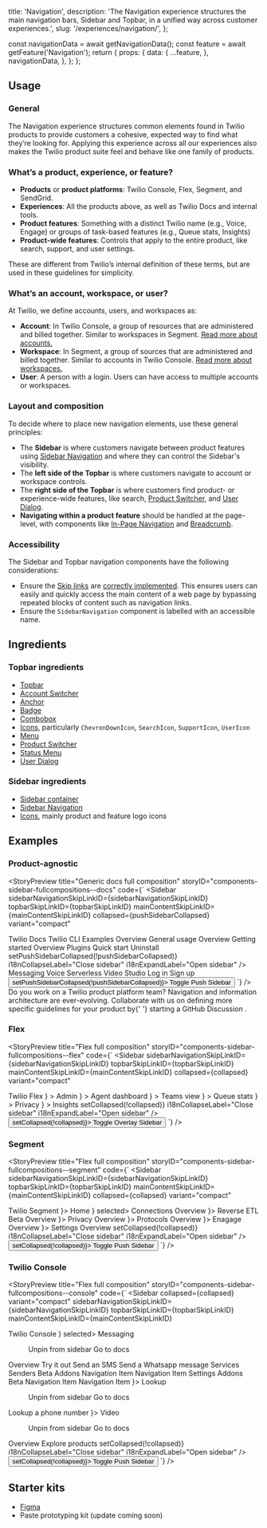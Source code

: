   title: 'Navigation',
  description:
    'The Navigation experience structures the main navigation bars, Sidebar and Topbar, in a unified way across customer experiences.',
  slug: '/experiences/navigation/',
};



  const navigationData = await getNavigationData();
  const feature = await getFeature('Navigation');
  return {
    props: {
      data: {
        ...feature,
      },
      navigationData,
    },
  };
};


<NormalizedPatternHeader description={meta.description} name={meta.title} data={props.data} categoryRoute={SidebarCategoryRoutes.EXPERIENCES} />


<contentwrapper>

<PageAside data={mdxHeadings} />

<content>

<ResponsiveImage src={NavigationPattern} aria-hidden="true" alt="" />

## Usage

### General

The Navigation experience structures common elements found in Twilio products to provide customers a cohesive, expected way to find what they’re looking for. Applying this experience across all our experiences also makes the Twilio product suite feel and behave like one family of products.

### What’s a product, experience, or feature?

- **Products** or **product platforms**: Twilio Console, Flex, Segment, and SendGrid.
- **Experiences**: All the products above, as well as Twilio Docs and internal tools.
- **Product features**: Something with a distinct Twilio name (e.g., Voice, Engage) or groups of task-based features (e.g., Queue stats, Insights)
- **Product-wide features**: Controls that apply to the entire product, like search, support, and user settings.

These are different from Twilio’s internal definition of these terms, but are used in these guidelines for simplicity.

### What’s an account, workspace, or user?

At Twilio, we define accounts, users, and workspaces as:

- **Account**: In Twilio Console, a group of resources that are administered and billed together. Similar to workspaces in Segment. [Read more about accounts.](https://support.twilio.com/hc/en-us/articles/360011132374-Getting-Started-with-Twilio-Accounts-and-Subaccounts)
- **Workspace**: In Segment, a group of sources that are administered and billed together. Similar to accounts in Twilio Console. [Read more about workspaces.](https://segment.com/docs/guides/#whats-a-workspace)
- **User**: A person with a login. Users can have access to multiple accounts or workspaces.

### Layout and composition

To decide where to place new navigation elements, use these general principles:

- The **Sidebar** is where customers navigate between product features using [Sidebar Navigation](/components/sidebar-navigation) and where they can control the Sidebar's visibility.
- The **left side of the Topbar** is where customers navigate to account or workspace controls.
- The **right side of the Topbar** is where customers find product- or experience-wide features, like search, [Product Switcher](/components/product-switcher), and [User Dialog](/components/user-dialog).
- **Navigating within a product feature** should be handled at the page-level, with components like [In-Page Navigation](/components/in-page-navigation) and [Breadcrumb](/components/breadcrumb).

<ResponsiveImage src={NavigationWireframe} aria-hidden="true" alt="" />

### Accessibility

The Sidebar and Topbar navigation components have the following considerations:

- Ensure the [Skip links](https://www.w3.org/TR/UNDERSTANDING-WCAG20/navigation-mechanisms-skip.html) are [correctly implemented](/components/sidebar#skip-links). This ensures users can easily and quickly access the main content of a web page by bypassing repeated blocks of content such as navigation links.
- Ensure the `SidebarNavigation` component is labelled with an accessible name.

## Ingredients

### Topbar ingredients

<ResponsiveImage src={NavigationTopbar} aria-hidden="true" alt="" />

- [Topbar](/components/topbar)
- [Account Switcher](/components/account-switcher)
- [Anchor](/components/anchor)
- [Badge](/components/badge)
- [Combobox](/components/combobox)
- [Icons](/components/icon), particularly `ChevronDownIcon`, `SearchIcon`, `SupportIcon`, `UserIcon`
- [Menu](/components/menu)
- [Product Switcher](/components/product-switcher)
- [Status Menu](/components/status-menu)
- [User Dialog](/components/user-dialog)

### Sidebar ingredients

<ResponsiveImage src={NavigationSidebar} aria-hidden="true" alt="" />

- [Sidebar container](/components/sidebar)
- [Sidebar Navigation](/components/sidebar-navigation)
- [Icons](/components/icon), mainly product and feature logo icons

## Examples

### Product-agnostic

<StoryPreview
  title="Generic docs full composition"
  storyID="components-sidebar-fullcompositions--docs"
  code={`
<Sidebar
  sidebarNavigationSkipLinkID={sidebarNavigationSkipLinkID}
  topbarSkipLinkID={topbarSkipLinkID}
  mainContentSkipLinkID={mainContentSkipLinkID}
  collapsed={pushSidebarCollapsed}
  variant="compact"
>
  <SidebarHeader>
    <SidebarHeaderIconButton as="a" href="#">
      <LogoTwilioIcon size="sizeIcon20" decorative={false} title="Go to Twilio Docs homepage" />
    </SidebarHeaderIconButton>
    <SidebarHeaderLabel>Twilio Docs</SidebarHeaderLabel>
  </SidebarHeader>
  <SidebarBody>
    <SidebarNavigation aria-label={id} hierarchical hideItemsOnCollapse>
      <SidebarNavigationItem href="https://google.com" selected>
        Twilio CLI
      </SidebarNavigationItem>
      <SidebarNavigationDisclosure>
        <SidebarNavigationDisclosureHeadingWrapper>
          <SidebarNavigationDisclosureHeading>Examples</SidebarNavigationDisclosureHeading>
        </SidebarNavigationDisclosureHeadingWrapper>
        <SidebarNavigationDisclosureContent>
          <SidebarNavigationItem href="https://google.com">Overview</SidebarNavigationItem>
        </SidebarNavigationDisclosureContent>
      </SidebarNavigationDisclosure>
      <SidebarNavigationDisclosure>
        <SidebarNavigationDisclosureHeadingWrapper>
          <SidebarNavigationDisclosureHeading>General usage</SidebarNavigationDisclosureHeading>
        </SidebarNavigationDisclosureHeadingWrapper>
        <SidebarNavigationDisclosureContent>
          <SidebarNavigationItem href="https://google.com">Overview</SidebarNavigationItem>
        </SidebarNavigationDisclosureContent>
      </SidebarNavigationDisclosure>
      <SidebarNavigationDisclosure>
        <SidebarNavigationDisclosureHeadingWrapper>
          <SidebarNavigationDisclosureHeading>Getting started</SidebarNavigationDisclosureHeading>
        </SidebarNavigationDisclosureHeadingWrapper>
        <SidebarNavigationDisclosureContent>
          <SidebarNavigationItem href="https://google.com">Overview</SidebarNavigationItem>
        </SidebarNavigationDisclosureContent>
      </SidebarNavigationDisclosure>
      <SidebarNavigationItem href="https://google.com">Plugins</SidebarNavigationItem>
      <SidebarNavigationItem href="https://google.com">Quick start</SidebarNavigationItem>
      <SidebarNavigationItem href="https://google.com">Uninstall</SidebarNavigationItem>
    </SidebarNavigation>
  </SidebarBody>
  <SidebarFooter>
    <SidebarCollapseButton
      onClick={() => setPushSidebarCollapsed(!pushSidebarCollapsed)}
      i18nCollapseLabel="Close sidebar"
      i18nExpandLabel="Open sidebar"
    />
  </SidebarFooter>
</Sidebar>

<SidebarPushContentWrapper collapsed={pushSidebarCollapsed} variant="compact">
  <Topbar id={topbarSkipLinkID}>
    <TopbarActions justify="start">
      <InPageNavigation aria-label="Product" marginBottom="space0">
        <InPageNavigationItem href="#" currentPage>
          Messaging
        </InPageNavigationItem>
        <InPageNavigationItem href="#">Voice</InPageNavigationItem>
        <InPageNavigationItem href="#">Serverless</InPageNavigationItem>
        <InPageNavigationItem href="#">Video</InPageNavigationItem>
        <InPageNavigationItem href="#">Studio</InPageNavigationItem>
      </InPageNavigation>
    </TopbarActions>
    <TopbarActions justify="end">
      <SearchBox />
      <Box
        as="a"
        href="#"
        color="colorText"
        textDecoration="none"
        fontWeight="fontWeightMedium"
        _hover={{textDecoration: 'underline'}}
      >
        Log in
      </Box>
      <Box
        as="a"
        href="#"
        color="colorText"
        textDecoration="none"
        fontWeight="fontWeightMedium"
        _hover={{textDecoration: 'underline'}}
      >
        Sign up
      </Box>
    </TopbarActions>
  </Topbar>
  <Box padding="space70" id={mainContentSkipLinkID}>
    <Button variant="primary" onClick={() => setPushSidebarCollapsed(!pushSidebarCollapsed)}>
      Toggle Push Sidebar
    </Button>
  </Box>
</SidebarPushContentWrapper>
`} />

<Box marginBottom="space70">
  <Callout variant="neutral">
    <CalloutHeading as="h3">Do you work on a Twilio product platform team?</CalloutHeading>
    <CalloutText>
      Navigation and information architecture are ever-evolving. Collaborate with us on defining more specific
      guidelines for your product by{' '}
      <Anchor href="https://github.com/twilio-labs/paste/discussions" showExternal>
        starting a GitHub Discussion
      </Anchor>
      .
    </CalloutText>
  </Callout>
</Box>

### Flex

<StoryPreview
  title="Flex full composition"
  storyID="components-sidebar-fullcompositions--flex"
  code={`
<Sidebar
  sidebarNavigationSkipLinkID={sidebarNavigationSkipLinkID}
  topbarSkipLinkID={topbarSkipLinkID}
  mainContentSkipLinkID={mainContentSkipLinkID}
  collapsed={collapsed}
  variant="compact"
>
  <SidebarHeader>
    <SidebarHeaderIconButton as="a" href="#">
      <ProductFlexIcon size="sizeIcon20" decorative={false} title="Go to Flex homepage" />
    </SidebarHeaderIconButton>
    <SidebarHeaderLabel>Twilio Flex</SidebarHeaderLabel>
  </SidebarHeader>
  <SidebarBody>
    <SidebarNavigation aria-label={id}>
      <SidebarNavigationItem
        href="https://google.com"
        selected
        icon={<ProductContactCenterAdminIcon decorative={false} title="Admin" />}
      >
        Admin
      </SidebarNavigationItem>
      <SidebarNavigationItem
        href="https://google.com"
        icon={<ProductContactCenterTasksIcon decorative={false} title="Agent dashboard" />}
      >
        Agent dashboard
      </SidebarNavigationItem>
      <SidebarNavigationItem
        href="https://google.com"
        icon={<ProductContactCenterTeamsIcon decorative={false} title="Teams view" />}
      >
        Teams view
      </SidebarNavigationItem>
      <SidebarNavigationItem
        href="https://google.com"
        icon={<ProductContactCenterQueuesIcon decorative={false} title="Queue stats" />}
      >
        Queue stats
      </SidebarNavigationItem>
      <SidebarNavigationItem
        href="https://google.com"
        icon={<ProductPrivacyIcon decorative={false} title="Privacy" />}
      >
        Privacy
      </SidebarNavigationItem>
      <SidebarNavigationItem
        href="https://google.com"
        icon={<ProductUsageIcon decorative={false} title="Insights" />}
      >
        Insights
      </SidebarNavigationItem>
    </SidebarNavigation>
  </SidebarBody>
  <SidebarFooter>
    <SidebarCollapseButton
      onClick={() => setCollapsed(!collapsed)}
      i18nCollapseLabel="Close sidebar"
      i18nExpandLabel="Open sidebar"
    />
  </SidebarFooter>
</Sidebar>

<SidebarOverlayContentWrapper collapsed={collapsed} variant="compact">
  <Topbar id={topbarSkipLinkID}>
    <TopbarActions justify="start">
      <StatusMenuExample />
    </TopbarActions>
    <TopbarActions justify="end">
      <SupportMenu />
      <DebuggerAction />
      <AppSwitcher />
      <UserDialogExample />
    </TopbarActions>
  </Topbar>
  <Box padding="space70" id={mainContentSkipLinkID}>
    <Button variant="primary" onClick={() => setCollapsed(!collapsed)}>
      Toggle Overlay Sidebar
    </Button>
  </Box>
</SidebarOverlayContentWrapper>
`} />

### Segment

<StoryPreview
  title="Flex full composition"
  storyID="components-sidebar-fullcompositions--segment"
  code={`
<Sidebar
  sidebarNavigationSkipLinkID={sidebarNavigationSkipLinkID}
  topbarSkipLinkID={topbarSkipLinkID}
  mainContentSkipLinkID={mainContentSkipLinkID}
  collapsed={collapsed}
  variant="compact"
>
  <SidebarHeader>
    <SidebarHeaderIconButton as="a" href="#">
      <ProductSegmentIcon size="sizeIcon20" decorative={false} title="Go to Segment homepage" />
    </SidebarHeaderIconButton>
    <SidebarHeaderLabel>Twilio Segment</SidebarHeaderLabel>
  </SidebarHeader>
  <SidebarBody>
    <SidebarNavigation aria-label={id} hierarchical hideItemsOnCollapse>
      <SidebarNavigationItem href="https://google.com" icon={<ProductHomeIcon decorative />}>
        Home
      </SidebarNavigationItem>
      <SidebarNavigationDisclosure>
        <SidebarNavigationDisclosureHeadingWrapper>
          <SidebarNavigationDisclosureHeading icon={<ProductConnectionsIcon decorative />} selected>
            Connections
          </SidebarNavigationDisclosureHeading>
        </SidebarNavigationDisclosureHeadingWrapper>
        <SidebarNavigationDisclosureContent>
          <SidebarNavigationItem href="https://google.com" selected>
            Overview
          </SidebarNavigationItem>
        </SidebarNavigationDisclosureContent>
      </SidebarNavigationDisclosure>
      <SidebarNavigationDisclosure>
        <SidebarNavigationDisclosureHeadingWrapper>
          <SidebarNavigationDisclosureHeading icon={<ProductReverseETLIcon decorative />}>
            Reverse ETL
          </SidebarNavigationDisclosureHeading>
          <SidebarBetaBadge as="span">Beta</SidebarBetaBadge>
        </SidebarNavigationDisclosureHeadingWrapper>
        <SidebarNavigationDisclosureContent>
          <SidebarNavigationItem href="https://google.com">Overview</SidebarNavigationItem>
        </SidebarNavigationDisclosureContent>
      </SidebarNavigationDisclosure>
      <SidebarNavigationDisclosure>
        <SidebarNavigationDisclosureHeadingWrapper>
          <SidebarNavigationDisclosureHeading icon={<ProductPrivacyIcon decorative />}>
            Privacy
          </SidebarNavigationDisclosureHeading>
        </SidebarNavigationDisclosureHeadingWrapper>
        <SidebarNavigationDisclosureContent>
          <SidebarNavigationItem href="https://google.com">Overview</SidebarNavigationItem>
        </SidebarNavigationDisclosureContent>
      </SidebarNavigationDisclosure>
      <SidebarNavigationDisclosure>
        <SidebarNavigationDisclosureHeadingWrapper>
          <SidebarNavigationDisclosureHeading icon={<ProductProtocolsIcon decorative />}>
            Protocols
          </SidebarNavigationDisclosureHeading>
        </SidebarNavigationDisclosureHeadingWrapper>
        <SidebarNavigationDisclosureContent>
          <SidebarNavigationItem href="https://google.com">Overview</SidebarNavigationItem>
        </SidebarNavigationDisclosureContent>
      </SidebarNavigationDisclosure>
      <SidebarNavigationDisclosure>
        <SidebarNavigationDisclosureHeadingWrapper>
          <SidebarNavigationDisclosureHeading icon={<ProductEngageIcon decorative />}>
            Enagage
          </SidebarNavigationDisclosureHeading>
        </SidebarNavigationDisclosureHeadingWrapper>
        <SidebarNavigationDisclosureContent>
          <SidebarNavigationItem href="https://google.com">Overview</SidebarNavigationItem>
        </SidebarNavigationDisclosureContent>
      </SidebarNavigationDisclosure>
      <SidebarNavigationDisclosure>
        <SidebarNavigationDisclosureHeadingWrapper>
          <SidebarNavigationDisclosureHeading icon={<ProductSettingsIcon decorative />}>
            Settings
          </SidebarNavigationDisclosureHeading>
        </SidebarNavigationDisclosureHeadingWrapper>
        <SidebarNavigationDisclosureContent>
          <SidebarNavigationItem href="https://google.com">Overview</SidebarNavigationItem>
        </SidebarNavigationDisclosureContent>
      </SidebarNavigationDisclosure>
    </SidebarNavigation>
  </SidebarBody>
  <SidebarFooter>
    <SidebarCollapseButton
      onClick={() => setCollapsed(!collapsed)}
      i18nCollapseLabel="Close sidebar"
      i18nExpandLabel="Open sidebar"
    />
  </SidebarFooter>
</Sidebar>

<SidebarPushContentWrapper collapsed={collapsed} variant="compact">
  <Topbar id={topbarSkipLinkID}>
    <TopbarActions justify="start">
      <WorkspaceSwitcherMenu />
      <UpgradeBadge />
    </TopbarActions>
    <TopbarActions justify="end">
      <SearchBox />
      <SupportMenu />
      <NotificationsDialog />
      <AppSwitcher />
      <UserDialogExample />
    </TopbarActions>
  </Topbar>
  <Box padding="space70" id={mainContentSkipLinkID}>
    <Button variant="primary" onClick={() => setCollapsed(!collapsed)}>
      Toggle Push Sidebar
    </Button>
  </Box>
</SidebarPushContentWrapper>
`} />

### Twilio Console

<StoryPreview
  title="Flex full composition"
  storyID="components-sidebar-fullcompositions--console"
  code={`
<Sidebar
  collapsed={collapsed}
  variant="compact"
  sidebarNavigationSkipLinkID={sidebarNavigationSkipLinkID}
  topbarSkipLinkID={topbarSkipLinkID}
  mainContentSkipLinkID={mainContentSkipLinkID}
>
  <SidebarHeader>
    <SidebarHeaderIconButton as="a" href="#">
      <LogoTwilioIcon size="sizeIcon20" decorative={false} title="Go to Console homepage" />
    </SidebarHeaderIconButton>
    <SidebarHeaderLabel>Twilio Console</SidebarHeaderLabel>
  </SidebarHeader>
  <SidebarBody>
    <SidebarNavigation aria-label={id} hierarchical hideItemsOnCollapse>
      <SidebarNavigationDisclosure>
        <SidebarNavigationDisclosureHeadingWrapper>
          <SidebarNavigationDisclosureHeading icon={<ProductMessagingIcon decorative />} selected>
            Messaging
          </SidebarNavigationDisclosureHeading>
          <MenuButton {...menu} variant="inverse_link" size="icon_small">
            <MoreIcon decorative={false} title="More" />
          </MenuButton>
          <Menu {...menu} aria-label="Preferences">
            <MenuItem {...menu} onClick={onClick}>
              Unpin from sidebar
            </MenuItem>
            <MenuItem {...menu} href="http://www.google.com">
              Go to docs
            </MenuItem>
          </Menu>
        </SidebarNavigationDisclosureHeadingWrapper>
        <SidebarNavigationDisclosureContent>
          <SidebarNavigationItem href="https://google.com">Overview</SidebarNavigationItem>
          <SidebarNavigationDisclosure>
            <SidebarNavigationDisclosureHeadingWrapper>
              <SidebarNavigationDisclosureHeading selected>Try it out</SidebarNavigationDisclosureHeading>
            </SidebarNavigationDisclosureHeadingWrapper>
            <SidebarNavigationDisclosureContent>
              <SidebarNavigationItem href="https://google.com">Send an SMS</SidebarNavigationItem>
              <SidebarNavigationItem href="https://google.com" selected>
                Send a Whatsapp message
              </SidebarNavigationItem>
            </SidebarNavigationDisclosureContent>
          </SidebarNavigationDisclosure>
          <SidebarNavigationItem href="https://google.com">Services</SidebarNavigationItem>
          <SidebarNavigationDisclosure>
            <SidebarNavigationDisclosureHeadingWrapper>
              <SidebarNavigationDisclosureHeading>Senders</SidebarNavigationDisclosureHeading>
              <SidebarBetaBadge as="span">Beta</SidebarBetaBadge>
            </SidebarNavigationDisclosureHeadingWrapper>
            <SidebarNavigationDisclosureContent>
              <SidebarNavigationItem href="https://google.com">Addons</SidebarNavigationItem>
              <SidebarNavigationItem href="https://google.com">Navigation Item</SidebarNavigationItem>
              <SidebarNavigationItem href="https://google.com">Navigation Item</SidebarNavigationItem>
            </SidebarNavigationDisclosureContent>
          </SidebarNavigationDisclosure>
          <SidebarNavigationDisclosure>
            <SidebarNavigationDisclosureHeadingWrapper>
              <SidebarNavigationDisclosureHeading>Settings</SidebarNavigationDisclosureHeading>
            </SidebarNavigationDisclosureHeadingWrapper>
            <SidebarNavigationDisclosureContent>
              <SidebarNavigationItem href="#">
                Addons <SidebarBetaBadge as="span">Beta</SidebarBetaBadge>
              </SidebarNavigationItem>
              <SidebarNavigationItem href="https://google.com">Navigation Item</SidebarNavigationItem>
              <SidebarNavigationItem href="https://google.com">Navigation Item</SidebarNavigationItem>
            </SidebarNavigationDisclosureContent>
          </SidebarNavigationDisclosure>
        </SidebarNavigationDisclosureContent>
      </SidebarNavigationDisclosure>
      <SidebarNavigationDisclosure>
        <SidebarNavigationDisclosureHeadingWrapper>
          <SidebarNavigationDisclosureHeading icon={<ProductLookupIcon decorative />}>
            Lookup
          </SidebarNavigationDisclosureHeading>
          <MenuButton {...menuLookup} variant="inverse_link" size="icon_small">
            <MoreIcon decorative={false} title="More" />
          </MenuButton>
          <Menu {...menuLookup} aria-label="Preferences">
            <MenuItem {...menuLookup} onClick={onClick}>
              Unpin from sidebar
            </MenuItem>
            <MenuItem {...menuLookup} href="http://www.google.com">
              Go to docs
            </MenuItem>
          </Menu>
        </SidebarNavigationDisclosureHeadingWrapper>
        <SidebarNavigationDisclosureContent>
          <SidebarNavigationItem href="https://google.com">Lookup a phone number</SidebarNavigationItem>
        </SidebarNavigationDisclosureContent>
      </SidebarNavigationDisclosure>
      <SidebarNavigationSeparator />
      <SidebarNavigationDisclosure>
        <SidebarNavigationDisclosureHeadingWrapper>
          <SidebarNavigationDisclosureHeading icon={<ProductVideoIcon decorative />}>
            Video
          </SidebarNavigationDisclosureHeading>
          <MenuButton {...menuVideo} variant="inverse_link" size="icon_small">
            <MoreIcon decorative={false} title="More" />
          </MenuButton>
          <Menu {...menuVideo} aria-label="Preferences">
            <MenuItem {...menuVideo} onClick={onClick}>
              Unpin from sidebar
            </MenuItem>
            <MenuItem {...menuVideo} href="http://www.google.com">
              Go to docs
            </MenuItem>
          </Menu>
        </SidebarNavigationDisclosureHeadingWrapper>
        <SidebarNavigationDisclosureContent>
          <SidebarNavigationItem href="https://google.com">Overview</SidebarNavigationItem>
        </SidebarNavigationDisclosureContent>
        <SidebarNavigationSeparator />
      </SidebarNavigationDisclosure>
      <SidebarNavigationItem href="https://google.com">
        Explore products <PlusIcon decorative />
      </SidebarNavigationItem>
    </SidebarNavigation>
  </SidebarBody>

  <SidebarFooter>
    <SidebarCollapseButton
      onClick={() => setCollapsed(!collapsed)}
      i18nCollapseLabel="Close sidebar"
      i18nExpandLabel="Open sidebar"
    />
  </SidebarFooter>
</Sidebar>

<SidebarPushContentWrapper collapsed={collapsed} variant="compact">
  <Topbar id={topbarSkipLinkID}>
    <TopbarActions justify="start">
      <AccountSwitcherMenu />
      <TrialBadge />
    </TopbarActions>
    <TopbarActions justify="end">
      <SearchBox />
      <AccountMenu />
      <BillingMenu />
      <SupportMenu />
      <AppSwitcher />
      <UserDialogExample />
    </TopbarActions>
  </Topbar>
  <Box padding="space70" id={mainContentSkipLinkID}>
    <Button variant="primary" onClick={() => setCollapsed(!collapsed)}>
      Toggle Push Sidebar
    </Button>
  </Box>
</SidebarPushContentWrapper>
`} />

## Starter kits

- [Figma](https://www.figma.com/file/l2qtpQVMmXzQPVB3rEAA8i/%5BNEW%5D-Paste-Components?type=design&node-id=27837-187276&mode=design)
- Paste prototyping kit (update coming soon)

</content>

</contentwrapper>

